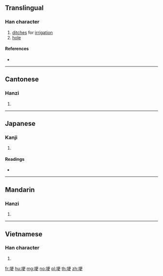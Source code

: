 ==Translingual==

===Han character===
{{Han char|rn=32|rad=土|as=07|sn=10|four=41146|canj=GMLK|ids=⿰土更}}

# [[ditch]]es for [[irrigation]]
# [[hole]]

====References====
* {{Han ref|kx=0229.180|dkj=05106|dj=0465.080|hdz=10443.080|uh=57C2|ud=22466|bh=AE47|bd=44615}}

----

==Cantonese==

===Hanzi===
{{yue-hanzi|jyut=gang2|y=gang2}}

# {{defn|lang=yue|sort=土07}}

----

==Japanese==

===Kanji===
{{ja-kanji|grade=|rs=土07}}

# {{defn|lang=ja|sort=土07}}

====Readings====
* {{ja-readings|on=[[かう]] (kau), [[きょう]] (kyō)|kun=[[あな]] (ana), [[つつみ]] (tsutsumi), [[あぜ]] (aze)}}

----

==Mandarin==

===Hanzi===
{{cmn-hanzi|pin=[[gěng]] ([[geng3]])|wg=keng<sup>3</sup>}}

# {{defn|lang=cmn|sort=土07}}

----

==Vietnamese==

===Han character===
{{vi-hantu|[[ghềnh]]|rs=土07}}

# {{defn|lang=vi|sort=土07}}

[[fr:埂]]
[[hu:埂]]
[[mg:埂]]
[[no:埂]]
[[pl:埂]]
[[th:埂]]
[[zh:埂]]